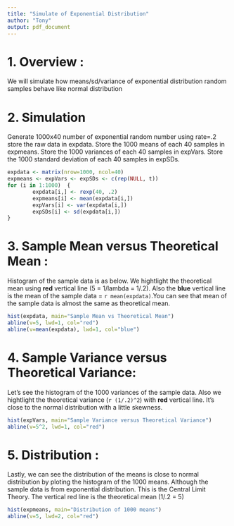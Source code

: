 ```yaml
---
title: "Simulate of Exponential Distribution"
author: "Tony"
output: pdf_document
---
```

# 1. Overview :
We will simulate how means/sd/variance of exponential distribution random samples behave like normal distribution 
  
# 2. Simulation
Generate 1000x40 number of exponential random number using rate=.2
store the raw data in expdata.
Store the 1000 means of each 40 samples in expmeans.
Store the 1000 variances of each 40 samples in expVars.
Store the 1000 standard deviation of each 40 samples in expSDs.  
```r
expdata <- matrix(nrow=1000, ncol=40)
expmeans <- expVars <- expSDs <- c(rep(NULL, t))
for (i in 1:1000)  {
        expdata[i,] <- rexp(40, .2)
        expmeans[i] <- mean(expdata[i,])
        expVars[i] <- var(expdata[i,])
        expSDs[i] <- sd(expdata[i,])
}
```
\newpage

# 3. Sample Mean versus Theoretical Mean :
Histogram of the sample data is as below.
We hightlight the theoretical mean using **red** vertical line (5 = 1/lambda = 1/.2).
Also the **blue** vertical line is the mean of the sample data = `r mean(expdata)`.You can see that mean of the sample data is almost the same as theoretical mean.  
```r
hist(expdata, main="Sample Mean vs Theoretical Mean")
abline(v=5, lwd=1, col="red")
abline(v=mean(expdata), lwd=1, col="blue")
```

\newpage

# 4. Sample Variance versus Theoretical Variance:
Let's see the histogram of the 1000 variances of the sample data.
Also we hightlight the theoretical variance (`r (1/.2)^2`) with **red** vertical line.
It's close to the normal distribution with a little skewness.  
```r
hist(expVars, main="Sample Variance versus Theoretical Variance")
abline(v=5^2, lwd=1, col="red")
```
\newpage 

# 5. Distribution :
Lastly, we can see the distribution of the means is close to normal distribution by ploting the histogram of the 1000 means. Although the sample data is from exponential distribution.
This is the Central Limit Theory.
The vertical red line is the theoretical mean (1/.2 = 5)  
```r
hist(expmeans, main="Distribution of 1000 means")
abline(v=5, lwd=2, col="red")
```
